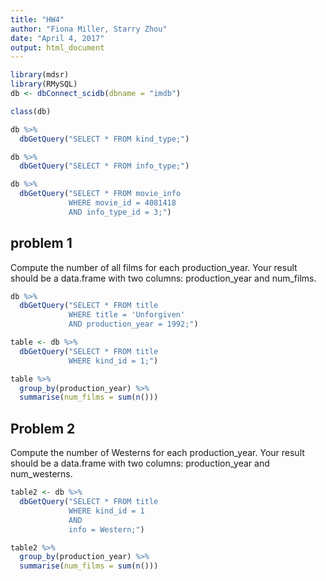 ```yaml
---
title: "HW4"
author: "Fiona Miller, Starry Zhou"
date: "April 4, 2017"
output: html_document
---
```

```r
library(mdsr)
library(RMySQL)
db <- dbConnect_scidb(dbname = "imdb")
```

```r
class(db)
```

```r
db %>%
  dbGetQuery("SELECT * FROM kind_type;")
```

```r
db %>%
  dbGetQuery("SELECT * FROM info_type;")
```

```r
db %>%
  dbGetQuery("SELECT * FROM movie_info
             WHERE movie_id = 4081418
             AND info_type_id = 3;")
```


## problem 1
Compute the number of all films for each production_year. Your result should be a data.frame with two columns: production_year and num_films.
```r
db %>%
  dbGetQuery("SELECT * FROM title
             WHERE title = 'Unforgiven'
             AND production_year = 1992;")
```

```r
table <- db %>%
  dbGetQuery("SELECT * FROM title
             WHERE kind_id = 1;")
```

```r
table %>%
  group_by(production_year) %>%
  summarise(num_films = sum(n()))
```

## Problem 2
Compute the number of Westerns for each production_year. Your result should be a  data.frame with two columns: production_year and num_westerns.
```r
table2 <- db %>%
  dbGetQuery("SELECT * FROM title
             WHERE kind_id = 1
             AND 
             info = Western;")
```
```r
table2 %>%
  group_by(production_year) %>%
  summarise(num_films = sum(n()))
```


